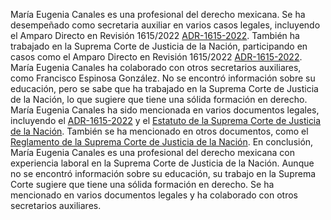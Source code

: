 María Eugenia Canales es una profesional del derecho mexicana. Se ha desempeñado como secretaria auxiliar en varios casos legales, incluyendo el Amparo Directo en Revisión 1615/2022 [ADR-1615-2022](https://bibliotecadigital.scjn.gob.mx/exposiciones/hogar-cuidados/pdf/sala-5/ADR-1615-2022-sentencia-publica.pdf). También ha trabajado en la Suprema Corte de Justicia de la Nación, participando en casos como el Amparo Directo en Revisión 1615/2022 [ADR-1615-2022](https://bibliotecadigital.scjn.gob.mx/exposiciones/hogar-cuidados/pdf/sala-5/ADR-1615-2022-sentencia-publica.pdf). María Eugenia Canales ha colaborado con otros secretarios auxiliares, como Francisco Espinosa González. No se encontró información sobre su educación, pero se sabe que ha trabajado en la Suprema Corte de Justicia de la Nación, lo que sugiere que tiene una sólida formación en derecho. María Eugenia Canales ha sido mencionada en varios documentos legales, incluyendo el [ADR-1615-2022](https://bibliotecadigital.scjn.gob.mx/exposiciones/hogar-cuidados/pdf/sala-5/ADR-1615-2022-sentencia-publica.pdf) y el [Estatuto de la Suprema Corte de Justicia de la Nación](https://www.scjn.gob.mx/). También se ha mencionado en otros documentos, como el [Reglamento de la Suprema Corte de Justicia de la Nación](https://www.scjn.gob.mx/). En conclusión, María Eugenia Canales es una profesional del derecho mexicana con experiencia laboral en la Suprema Corte de Justicia de la Nación. Aunque no se encontró información sobre su educación, su trabajo en la Suprema Corte sugiere que tiene una sólida formación en derecho. Se ha mencionado en varios documentos legales y ha colaborado con otros secretarios auxiliares.